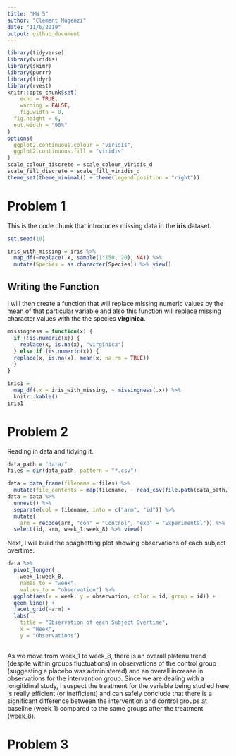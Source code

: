 ```yaml
---
title: "HW 5"
author: "Clement Mugenzi"
date: "11/6/2019"
output: github_document
---
```


```r
library(tidyverse)
library(viridis)
library(skimr)
library(purrr)
library(tidyr)
library(rvest)
knitr::opts_chunk$set(
	echo = TRUE,
	warning = FALSE,
	fig.width = 8, 
  fig.height = 6,
  out.width = "90%"
)
options(
  ggplot2.continuous.colour = "viridis",
  ggplot2.continuous.fill = "viridis"
)
scale_colour_discrete = scale_colour_viridis_d
scale_fill_discrete = scale_fill_viridis_d
theme_set(theme_minimal() + theme(legend.position = "right"))
```

# Problem 1

This is the code chunk that introduces missing data in the **iris** dataset.

```r
set.seed(10)

iris_with_missing = iris %>% 
  map_df(~replace(.x, sample(1:150, 20), NA)) %>%
  mutate(Species = as.character(Species)) %>% view()
```

## Writing the Function

I will then create a function that will replace missing numeric values by the mean of that particular variable and also this function will replace missing character values with the the species **virginica**.


```r
missingness = function(x) {
  if (!is.numeric(x)) {
    replace(x, is.na(x), "virginica")
  } else if (is.numeric(x)) {
  replace(x, is.na(x), mean(x, na.rm = TRUE))
  }
}
```

```r
iris1 = 
  map_df(.x = iris_with_missing, ~ missingness(.x)) %>% 
  knitr::kable()
iris1
```


# Problem 2

Reading in data and tidying it.

```r
data_path = "data/" 
files = dir(data_path, pattern = "*.csv") 

data = data_frame(filename = files) %>% 
  mutate(file_contents = map(filename, ~ read_csv(file.path(data_path, .))))  
data = data %>% 
  unnest() %>% 
  separate(col = filename, into = c("arm", "id")) %>% 
  mutate(
    arm = recode(arm, "con" = "Control", "exp" = "Experimental")) %>% 
  select(id, arm, week_1:week_8) %>% view()
```

Next, I will build the spaghetting plot showing observations of each subject overtime.

```r
data %>%
  pivot_longer(
    week_1:week_8,
    names_to = "week",
    values_to = "observation") %>% 
  ggplot(aes(x = week, y = observation, color = id, group = id)) +
  geom_line() +
  facet_grid(~arm) +
  labs(
    title = "Observation of each Subject Overtime",
    x = "Week",
    y = "Observations")
  
```

As we move from week_1 to week_8, there is an overall plateau trend (despite within groups fluctuations) in observations of the control group (suggesting a placebo was administered) and an overall increase in observations for the intervantion group. Since we are dealing with a longitidinal study, I suspect the treatment for the variable being studied here is really efficient (or inefficient) and can safely conclude that there is a significant difference between the intervention and control groups at baseline (week_1) compared to the same groups after the treatment (week_8).


# Problem 3





































































